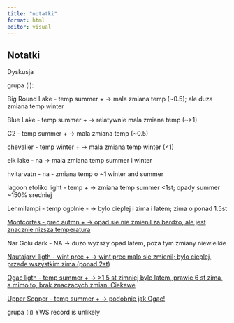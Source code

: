 ```yaml
---
title: "notatki"
format: html
editor: visual
---
```


## Notatki

Dyskusja

grupa (i):

Big Round Lake - temp summer + -\> mala zmiana temp (\~0.5); ale duza zmiana temp winter

Blue Lake - temp summer + -\> relatywnie mala zmiana temp (\~\>1)

C2 - temp summer + -\> mala zmiana temp (\~0.5)

chevalier - temp winter + -\> mala zmiana temp winter (\<1)

elk lake - na -\> mala zmiana temp summer i winter

hvitarvatn - na - zmiana temp o \~1 winter and summer

lagoon etoliko light - temp + -\> zmiana temp summer \<1st; opady summer \~150% sredniej

Lehmilampi - temp ogolnie - -\> bylo cieplej i zima i latem; zima o ponad 1.5st

[Montcortes - prec autmn + -\> opad sie nie zmienil za bardzo, ale jest znacznie nizsza temperatura]{.underline}

Nar Golu dark - NA -\> duzo wyzszy opad latem, poza tym zmiany niewielkie

[Nautajarvi ligth - wint prec + -\> wint prec malo sie zmienil; bylo cieplej, przede wszystkim zima (ponad 2st)]{.underline}

[Ogac ligth - temp summer + -\> \>1.5 st zimniej bylo latem, prawie 6 st zima, a mimo to, brak znaczacych zmian. Ciekawe]{.underline}

[Upper Sopper - temp summer + -\> podobnie jak Ogac!]{.underline}

grupa (ii) YWS record is unlikely
